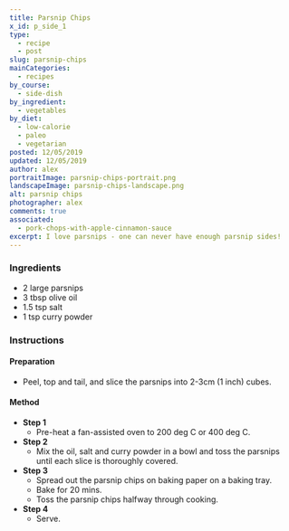 ```yaml
---
title: Parsnip Chips
x_id: p_side_1
type:
  - recipe
  - post
slug: parsnip-chips
mainCategories: 
  - recipes
by_course:
  - side-dish
by_ingredient:
  - vegetables
by_diet:
  - low-calorie
  - paleo
  - vegetarian
posted: 12/05/2019
updated: 12/05/2019
author: alex
portraitImage: parsnip-chips-portrait.png
landscapeImage: parsnip-chips-landscape.png
alt: parsnip chips
photographer: alex
comments: true
associated:
  - pork-chops-with-apple-cinnamon-sauce
excerpt: I love parsnips - one can never have enough parsnip sides!
---
```


<Ingredients>

### Ingredients
    
  - 2 large parsnips
  - 3 tbsp olive oil
  - 1.5 tsp salt
  - 1 tsp curry powder

</Ingredients>

<Instructions>

### Instructions

#### Preparation

  - Peel, top and tail, and slice the parsnips into 2-3cm (1 inch) cubes.

#### Method

  - **Step 1**
    - Pre-heat a fan-assisted oven to 200 deg C or 400 deg C.
  - **Step 2**
    - Mix the oil, salt and curry powder in a bowl and toss the parsnips until each slice is thoroughly covered.
  - **Step 3**
    - Spread out the parsnip chips on baking paper on a baking tray.
    - Bake for 20 mins.
    - Toss the parsnip chips halfway through cooking.
  - **Step 4**
    - Serve.

</Instructions>



